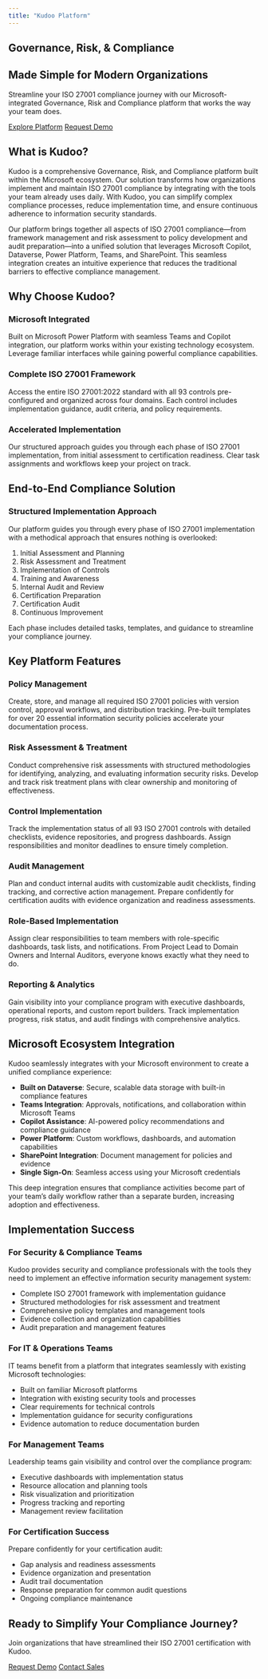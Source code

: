 ```yaml
---
title: "Kudoo Platform"
---
```


::: {.hero-container}
::: {.container}
::: {.hero-text}
# Governance, Risk, <span class="gradient-text">& Compliance</span>
## Made Simple for Modern Organizations

Streamline your ISO 27001 compliance journey with our Microsoft-integrated Governance, Risk and Compliance platform that works the way your team does.

::: {.hero-buttons}
[Explore Platform](#features-section){.hero-btn} [Request Demo](./pages/marketing/demo.qmd){.hero-btn .secondary-btn}
:::
:::
:::
:::

::: {.container .py-5 id="about"}
## What is Kudoo?

Kudoo is a comprehensive Governance, Risk, and Compliance platform built within the Microsoft ecosystem. Our solution transforms how organizations implement and maintain ISO 27001 compliance by integrating with the tools your team already uses daily. With Kudoo, you can simplify complex compliance processes, reduce implementation time, and ensure continuous adherence to information security standards.

Our platform brings together all aspects of ISO 27001 compliance—from framework management and risk assessment to policy development and audit preparation—into a unified solution that leverages Microsoft Copilot, Dataverse, Power Platform, Teams, and SharePoint. This seamless integration creates an intuitive experience that reduces the traditional barriers to effective compliance management.
:::

::: {.section .py-5 id="features-section"}
::: {.container}
## Why Choose Kudoo?

::: {.row}
::: {.col-md-4}
::: {.feature-card}
<i class="bi bi-microsoft feature-icon"></i>

### Microsoft Integrated
Built on Microsoft Power Platform with seamless Teams and Copilot integration, our platform works within your existing technology ecosystem. Leverage familiar interfaces while gaining powerful compliance capabilities.
:::
:::

::: {.col-md-4}
::: {.feature-card}
<i class="bi bi-diagram-3 feature-icon"></i>

### Complete ISO 27001 Framework
Access the entire ISO 27001:2022 standard with all 93 controls pre-configured and organized across four domains. Each control includes implementation guidance, audit criteria, and policy requirements.
:::
:::

::: {.col-md-4}
::: {.feature-card}
<i class="bi bi-clock-history feature-icon"></i>

### Accelerated Implementation
Our structured approach guides you through each phase of ISO 27001 implementation, from initial assessment to certification readiness. Clear task assignments and workflows keep your project on track.
:::
:::
:::
:::
:::

::: {.section .product-section .py-5}
::: {.container}
## End-to-End Compliance Solution

::: {.row .align-items-center}
::: {.col-lg-6}
### Structured Implementation Approach
Our platform guides you through every phase of ISO 27001 implementation with a methodical approach that ensures nothing is overlooked:

1. Initial Assessment and Planning
2. Risk Assessment and Treatment
3. Implementation of Controls
4. Training and Awareness
5. Internal Audit and Review
6. Certification Preparation
7. Certification Audit
8. Continuous Improvement

Each phase includes detailed tasks, templates, and guidance to streamline your compliance journey.
:::
::: {.col-lg-6}

:::
:::
:::
:::

::: {.section .py-5 .bg-light}
::: {.container}
## Key Platform Features

::: {.row}
::: {.col-md-6 .col-lg-4}
::: {.feature-card}
### Policy Management
Create, store, and manage all required ISO 27001 policies with version control, approval workflows, and distribution tracking. Pre-built templates for over 20 essential information security policies accelerate your documentation process.
:::
:::

::: {.col-md-6 .col-lg-4}
::: {.feature-card}
### Risk Assessment & Treatment
Conduct comprehensive risk assessments with structured methodologies for identifying, analyzing, and evaluating information security risks. Develop and track risk treatment plans with clear ownership and monitoring of effectiveness.
:::
:::

::: {.col-md-6 .col-lg-4}
::: {.feature-card}
### Control Implementation
Track the implementation status of all 93 ISO 27001 controls with detailed checklists, evidence repositories, and progress dashboards. Assign responsibilities and monitor deadlines to ensure timely completion.
:::
:::

::: {.col-md-6 .col-lg-4}
::: {.feature-card}
### Audit Management
Plan and conduct internal audits with customizable audit checklists, finding tracking, and corrective action management. Prepare confidently for certification audits with evidence organization and readiness assessments.
:::
:::

::: {.col-md-6 .col-lg-4}
::: {.feature-card}
### Role-Based Implementation
Assign clear responsibilities to team members with role-specific dashboards, task lists, and notifications. From Project Lead to Domain Owners and Internal Auditors, everyone knows exactly what they need to do.
:::
:::

::: {.col-md-6 .col-lg-4}
::: {.feature-card}
### Reporting & Analytics
Gain visibility into your compliance program with executive dashboards, operational reports, and custom report builders. Track implementation progress, risk status, and audit findings with comprehensive analytics.
:::
:::
:::
:::
:::

::: {.container .ms-integration .my-5}
## Microsoft Ecosystem Integration

Kudoo seamlessly integrates with your Microsoft environment to create a unified compliance experience:

- **Built on Dataverse**: Secure, scalable data storage with built-in compliance features
- **Teams Integration**: Approvals, notifications, and collaboration within Microsoft Teams
- **Copilot Assistance**: AI-powered policy recommendations and compliance guidance
- **Power Platform**: Custom workflows, dashboards, and automation capabilities
- **SharePoint Integration**: Document management for policies and evidence
- **Single Sign-On**: Seamless access using your Microsoft credentials

This deep integration ensures that compliance activities become part of your team's daily workflow rather than a separate burden, increasing adoption and effectiveness.
:::

::: {.section .product-section .py-5}
::: {.container}
## Implementation Success

::: {.row}
::: {.col-md-6}
::: {.feature-card}
### For Security & Compliance Teams
Kudoo provides security and compliance professionals with the tools they need to implement an effective information security management system:

- Complete ISO 27001 framework with implementation guidance
- Structured methodologies for risk assessment and treatment
- Comprehensive policy templates and management tools
- Evidence collection and organization capabilities
- Audit preparation and management features
:::
:::

::: {.col-md-6}
::: {.feature-card}
### For IT & Operations Teams
IT teams benefit from a platform that integrates seamlessly with existing Microsoft technologies:

- Built on familiar Microsoft platforms
- Integration with existing security tools and processes
- Clear requirements for technical controls
- Implementation guidance for security configurations
- Evidence automation to reduce documentation burden
:::
:::
:::

::: {.row .mt-4}
::: {.col-md-6}
::: {.feature-card}
### For Management Teams
Leadership teams gain visibility and control over the compliance program:

- Executive dashboards with implementation status
- Resource allocation and planning tools
- Risk visualization and prioritization
- Progress tracking and reporting
- Management review facilitation
:::
:::

::: {.col-md-6}
::: {.feature-card}
### For Certification Success
Prepare confidently for your certification audit:

- Gap analysis and readiness assessments
- Evidence organization and presentation
- Audit trail documentation
- Response preparation for common audit questions
- Ongoing compliance maintenance
:::
:::
:::
:::
:::

::: {.section .cta-section .py-5 id="demo"}
::: {.container}
## Ready to Simplify Your Compliance Journey?
Join organizations that have streamlined their ISO 27001 certification with Kudoo.

[Request Demo](./pages/marketing/demo.qmd){.cta-btn} [Contact Sales](./pages/marketing/sales.qmd){.cta-btn .ms-3}
:::
:::